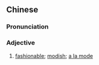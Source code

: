==Chinese==
{{zh-forms|s=入时}}

===Pronunciation===
{{zh-pron
|m=rùshí
|c=jap6 si4
|mn=qz,xm:li̍p-sî/zz:ji̍p-sî
|cat=a
}}

===Adjective===
{{zh-adj}}

# [[fashionable]]; [[modish]]; [[a la mode]]